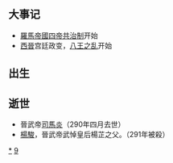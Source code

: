 {{unreferenced|time=2018-08-23T08:36:14+00:00}}
{{DecadeTOC|290}}
== 大事记 ==
* [[羅馬帝國|羅馬帝國]][[四帝共治制|四帝共治制]]开始
* [[西晉|西晉]]宫廷政变，[[八王之乱|八王之乱]]开始
== 出生 ==

== 逝世 ==
* 晉武帝[[司馬炎|司馬炎]]（290年四月去世）
* [[楊駿|楊駿]]，晉武帝武悼皇后楊芷之父。（291年被殺）

{{世紀|3}}

[[Category:290年代|*]]
[[Category:3世纪各年代|9]]